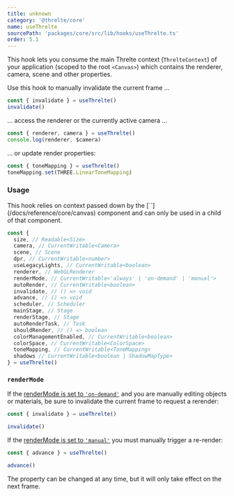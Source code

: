 ```yaml
---
title: unknown
category: '@threlte/core'
name: useThrelte
sourcePath: 'packages/core/src/lib/hooks/useThrelte.ts'
order: 5.1
---
```


This hook lets you consume the main Threlte context (`ThrelteContext`) of your application (scoped to the root `<Canvas>`) which contains the renderer, camera, scene and other properties.

Use this hook to manually invalidate the current frame …

```ts
const { invalidate } = useThrelte()
invalidate()
```

… access the renderer or the currently active camera …

```ts
const { renderer, camera } = useThrelte()
console.log(renderer, $camera)
```

… or update render properties:

```ts
const { toneMapping } = useThrelte()
toneMapping.set(THREE.LinearToneMapping)
```

### Usage

<Tip type="info">
  This hook relies on context passed down by the [`<Canvas>`](/docs/reference/core/canvas) component and can only be used in a child of that component.
</Tip>

```ts
const {
  size, // Readable<Size>
  camera, // CurrentWritable<Camera>
  scene, // Scene
  dpr, // CurrentWritable<number>
  useLegacyLights, // CurrentWritable<boolean>
  renderer, // WebGLRenderer
  renderMode, // CurrentWritable<'always' | 'on-demand' | 'manual'>
  autoRender, // CurrentWritable<boolean>
  invalidate, // () => void
  advance, // () => void
  scheduler, // Scheduler
  mainStage, // Stage
  renderStage, // Stage
  autoRenderTask, // Task
  shouldRender, // () => boolean
  colorManagementEnabled, // CurrentWritable<boolean>
  colorSpace, // CurrentWritable<ColorSpace>
  toneMapping, // CurrentWritable<ToneMapping>
  shadows // CurrentWritable<boolean | ShadowMapType>
} = useThrelte()
```

### `renderMode`

If the [renderMode is set to `'on-demand'`](/docs/reference/core/canvas) and you are manually editing objects or materials, be sure to invalidate the current frame to request a rerender:

```ts
const { invalidate } = useThrelte()

invalidate()
```

If the [renderMode is set to `'manual'`](/docs/reference/core/canvas) you must manually trigger a re-render:

```ts
const { advance } = useThrelte()

advance()
```

The property can be changed at any time, but it will only take effect on the next frame.
